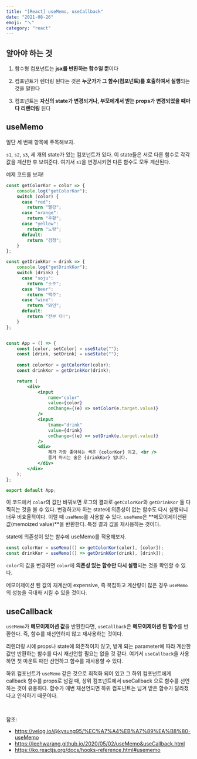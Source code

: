 ```yaml
---
title: "[React] useMemo, useCallback"
date: "2021-08-26"
emoji: "🪛"
category: "react"
---
```

## 알아야 하는 것
1. 함수형 컴포넌트는 **jsx를 반환하는 함수일 뿐**이다

2. 컴포넌트가 렌더링 된다는 것은 **누군가가 그 함수(컴포넌트)를 호출하여서 실행**되는 것을 말한다

3. 컴포넌트는 **자신의 state가 변경되거나, 부모에게서 받는 props가 변경되었을 때마다 리렌더링** 된다

## useMemo
일단 세 번째 항목에 주목해보자.

`s1`, `s2`, `s3`, 세 개의 state가 있는 컴포넌트가 있다. 이 state들은 서로 다른 함수로 각각 값을 계산한 후 보여준다. 
여기서 `s1`을 변경시키면 다른 함수도 모두 계산된다.

예제 코드를 보자!
```jsx
const getColorKor = color => {
    console.log("getColorKor");
    switch (color) {
      case "red":
        return "빨강";
      case "orange":
        return "주황";
      case "yellow":
        return "노랑";
      default:
        return "검정";
    }
};

const getDrinkKor = drink => {
    console.log("getDrinkKor");
    switch (drink) {
      case "soju":
        return "소주";
      case "beer":
        return "맥주";
      case "wine":
        return "와인";
      default:
        return "전부 다!";
    }
};


const App = () => {
    const [color, setColor] = useState("");
    const [drink, setDrink] = useState("");
    
    const colorKor = getColorKor(color);
    const drinkKor = getDrinkKor(drink);

    return (
        <div>
            <input
                name="color"
                value={color}
                onChange={(e) => setColor(e.target.value)}
            />
            <input
                tname="drink"
                value={drink}
                onChange={(e) => setDrink(e.target.value)}
            />
            <div>
                제가 가장 좋아하는 색은 {colorKor} 이고, <br />
                즐겨 마시는 술은 {drinkKor} 입니다.
            </div>
        </div>
    );
};

export default App;
```
이 코드에서 `color`의 값만 바꿔보면 로그의 결과로 `getColorKor`와 `getDrinkKor` 둘 다 찍히는 것을 볼 수 있다. 
변경하고자 하는 state에 의존성이 없는 함수도 다시 실행되니 너무 비효율적이다. 이럴 때 `useMemo`를 사용할 수 있다.
`useMemo`은 **메모이제이션된 값(memoized value)**을 반환한다. 특정 결과 값을 재사용하는 것이다.

state에 의존성이 있는 함수에 useMemo를 적용해보자.
```js
const colorKor = useMemo(() => getColorKor(color), [color]);
const drinkKor = useMemo(() => getDrinkKor(drink), [drink]);
```
`color`의 값을 변경하면 `color`에 **의존성 있는 함수만 다시 실행**되는 것을 확인할 수 있다.

메모이제이션 된 값의 재계산이 expensive, 즉 복잡하고 계산량이 많은 경우 `useMemo`의 성능을 극대화 시킬 수 있을 것이다.

## useCallback
`useMemo`가 **메모이제이션 값**을 반환한다면, `useCallback`은 **메모이제이션 된 함수**를 반환한다. 즉, 함수를 재선언하지 않고 재사용하는 것이다.

리렌더링 시에 props나 state에 의존적이지 않고, 받게 되는 parameter에 따라 계산한 값만 반환하는 함수를 다시 재선언할 필요는 없을 것 같다.
여기서 `useCallback`을 사용하면 첫 마운트 때만 선언하고 함수를 재사용할 수 있다.

하위 컴포넌트가 `useMemo` 같은 것으로 최적화 되어 있고 그 하위 컴포넌트에게 callback 함수를 props로 넘길 때, 상위 컴포넌트에서 useCallback 으로 함수를 선언하는 것이 유용하다.
함수가 매번 재선언되면 하위 컴포넌트는 넘겨 받은 함수가 달라졌다고 인식하기 때문이다.

<br/>

참조:  
- <https://velog.io/@kysung95/%EC%A7%A4%EB%A7%89%EA%B8%80-useMemo> 
- <https://leehwarang.github.io/2020/05/02/useMemo&useCallback.html>
- <https://ko.reactjs.org/docs/hooks-reference.html#usememo>